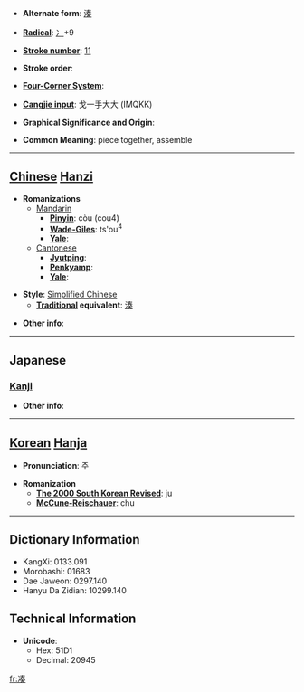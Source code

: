 * '''Alternate form''': [[湊]]

* '''[[Wiktionary:Chinese radical index| Radical]]''': [[Wiktionary:Chinese radical index 冫|冫]]+9

* '''[[Wiktionary:Chinese total strokes index|Stroke number]]''': [[Wiktionary:Chinese total strokes index 11|11]]

* '''Stroke order''': 

* '''[[Wiktionary:Chinese four corner index|Four-Corner System]]''': 

* '''[[Wiktionary:Chinese Cangjie index|Cangjie input]]''': 戈一手大大 (IMQKK)

* '''Graphical Significance and Origin''': 

* '''Common Meaning''': piece together, assemble

----

== [[Chinese]] [[Hanzi]] ==

* '''Romanizations'''
** [[Mandarin]]
*** '''[[Pinyin]]''': còu (cou4)
*** '''[[Wade-Giles]]''': ts'ou<sup>4</sup>
*** '''[[Yale]]''': 
**[[Cantonese]]
***'''[[Jyutping]]''':
***'''[[Penkyamp]]''': 
***'''[[Yale]]''': 

* '''Style''': [[Simplified Chinese]] 
** '''[[Traditional Chinese|Traditional]] equivalent''': [[湊]]

* '''Other info''': 

----

==Japanese==
===[[Kanji]]===
{{kanji|on readings=[[そう]] (sō)|kun readings=[[みなと]] (minato), [[あつまる]] (atsumaru)}}

* '''Other info''':  

----

== [[Korean]] [[Hanja]] ==

* '''Pronunciation''': 주

* '''Romanization'''
** '''[[The 2000 South Korean Revised Romanization|The 2000 South Korean Revised]]''': ju
** '''[[McCune-Reischauer]]''': chu

----

== Dictionary Information ==

* KangXi: 0133.091
* Morobashi: 01683
* Dae Jaweon: 0297.140
* Hanyu Da Zidian: 10299.140

== Technical Information ==

* '''Unicode''':
** Hex: 51D1
** Decimal: 20945

[[fr:凑]]